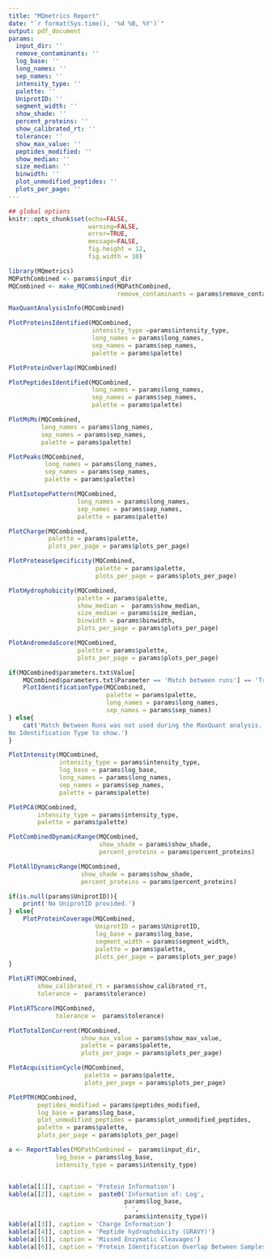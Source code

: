 ```yaml
---
title: "MQmetrics Report"
date: "`r format(Sys.time(), '%d %B, %Y')`"
output: pdf_document
params:
  input_dir: ''
  remove_contaminants: ''
  log_base: ''
  long_names: ''
  sep_names: ''
  intensity_type: ''
  palette: ''
  UniprotID: ''
  segment_width: ''
  show_shade: ''
  percent_proteins: ''
  show_calibrated_rt: ''
  tolerance: ''
  show_max_value: ''
  peptides_modified: ''
  show_median: ''
  size_median: ''
  binwidth: ''
  plot_unmodified_peptides: ''
  plots_per_page: ''
---
```


```r
## global options
knitr::opts_chunk$set(echo=FALSE,
                      warning=FALSE,
                      error=TRUE,
                      message=FALSE, 
                      fig.height = 12,
                      fig.width = 10)
```

```r
library(MQmetrics)
MQPathCombined <- params$input_dir
MQCombined <- make_MQCombined(MQPathCombined,
                              remove_contaminants = params$remove_contaminants) 
```



```r
MaxQuantAnalysisInfo(MQCombined) 
```

\newpage

```r
PlotProteinsIdentified(MQCombined,
                       intensity_type =params$intensity_type,
                       long_names = params$long_names, 
                       sep_names = params$sep_names, 
                       palette = params$palette)
```

\newpage
```r
PlotProteinOverlap(MQCombined)

```

\newpage
```r
PlotPeptidesIdentified(MQCombined, 
                       long_names = params$long_names, 
                       sep_names = params$sep_names, 
                       palette = params$palette)
```



\newpage
```r
PlotMsMs(MQCombined,
         long_names = params$long_names, 
         sep_names = params$sep_names, 
         palette = params$palette)
```


\newpage
```r
PlotPeaks(MQCombined, 
          long_names = params$long_names, 
          sep_names = params$sep_names, 
          palette = params$palette)
```


\newpage
```r
PlotIsotopePattern(MQCombined,
                   long_names = params$long_names, 
                   sep_names = params$sep_names, 
                   palette = params$palette)
```


\newpage
```r
PlotCharge(MQCombined, 
           palette = params$palette,
           plots_per_page = params$plots_per_page)
```

\newpage
```r
PlotProteaseSpecificity(MQCombined, 
                        palette = params$palette,
                        plots_per_page = params$plots_per_page)
```


\newpage
```r
PlotHydrophobicity(MQCombined,
                   palette = params$palette,
                   show_median =  params$show_median,
                   size_median = params$size_median,
                   binwidth = params$binwidth,
                   plots_per_page = params$plots_per_page)
```

\newpage
```r
PlotAndromedaScore(MQCombined, 
                   palette = params$palette,
                   plots_per_page = params$plots_per_page)
```


\newpage
```r
if(MQCombined$parameters.txt$Value[
    MQCombined$parameters.txt$Parameter == 'Match between runs'] == 'True'){
    PlotIdentificationType(MQCombined,
                           palette = params$palette,
                           long_names = params$long_names, 
                           sep_names = params$sep_names)  
} else{
    cat('Match Between Runs was not used during the MaxQuant analysis.
No Identification Type to show.')
}
```



\newpage
```r
PlotIntensity(MQCombined, 
              intensity_type = params$intensity_type, 
              log_base = params$log_base, 
              long_names = params$long_names, 
              sep_names = params$sep_names,
              palette = params$palette)
```
\newpage

```r
PlotPCA(MQCombined,
        intensity_type = params$intensity_type,
        palette = params$palette)
```

\newpage
```r
PlotCombinedDynamicRange(MQCombined,
                         show_shade = params$show_shade, 
                         percent_proteins = params$percent_proteins) 
```
\newpage
```r
PlotAllDynamicRange(MQCombined,
                    show_shade = params$show_shade, 
                    percent_proteins = params$percent_proteins)
```

\newpage

```r
if(is.null(params$UniprotID)){
    print('No UniprotID provided.')
} else{
    PlotProteinCoverage(MQCombined, 
                        UniprotID = params$UniprotID, 
                        log_base = params$log_base,
                        segment_width = params$segment_width,
                        palette = params$palette,
                        plots_per_page = params$plots_per_page)
}
```



\newpage
```r
PlotiRT(MQCombined, 
        show_calibrated_rt = params$show_calibrated_rt,
        tolerance =  params$tolerance)
```
\newpage

```r
PlotiRTScore(MQCombined,
             tolerance =  params$tolerance)
```



\newpage
```r
PlotTotalIonCurrent(MQCombined,
                    show_max_value = params$show_max_value,
                    palette = params$palette,
                    plots_per_page = params$plots_per_page)
```


\newpage
```r
PlotAcquisitionCycle(MQCombined, 
                     palette = params$palette,
                     plots_per_page = params$plots_per_page)
```

\newpage
```r
PlotPTM(MQCombined, 
        peptides_modified = params$peptides_modified,
        log_base = params$log_base,
        plot_unmodified_peptides = params$plot_unmodified_peptides,
        palette = params$palette,
        plots_per_page = params$plots_per_page)
```

\newpage
```r
a <- ReportTables(MQPathCombined =  params$input_dir,
             log_base = params$log_base,
             intensity_type = params$intensity_type)


kable(a[[1]], caption = 'Protein Information')
kable(a[[2]], caption =  paste0('Information of: Log',
                                params$log_base,
                                ' ',
                                params$intensity_type))   
kable(a[[3]], caption = 'Charge Information')
kable(a[[4]], caption = 'Peptide hydrophobicity (GRAVY)')
kable(a[[5]], caption = 'Missed Enzymatic Cleavages')
kable(a[[6]], caption = 'Protein Identification Overlap Between Samples')


```
